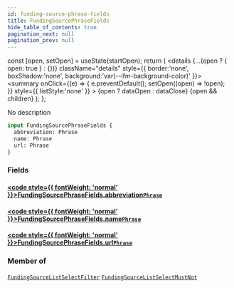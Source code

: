 ```yaml
---
id: funding-source-phrase-fields
title: FundingSourcePhraseFields
hide_table_of_contents: true
pagination_next: null
pagination_prev: null
---
```







  const [open, setOpen] = useState(startOpen);
  return (
    <details {...(open ? { open: true } : {})} className="details" style={{ border:'none', boxShadow:'none', background:'var(--ifm-background-color)' }}>
      <summary
        onClick={(e) => {
          e.preventDefault();
          setOpen((open) => !open);
        }}
        style={{ listStyle:'none' }}
      >
      {open ? dataOpen : dataClose}
      </summary>
      {open && children}
    </details>
  );
};




No description


```graphql
input FundingSourcePhraseFields {
  abbreviation: Phrase
  name: Phrase
  url: Phrase
}
```




### Fields

#### [<code style={{ fontWeight: 'normal' }}>FundingSourcePhraseFields.<b>abbreviation</b></code>](#)<Bullet />[`Phrase`](/cris/inputs/phrase) <Badge class="secondary" text="input"/>
> 
> 

#### [<code style={{ fontWeight: 'normal' }}>FundingSourcePhraseFields.<b>name</b></code>](#)<Bullet />[`Phrase`](/cris/inputs/phrase) <Badge class="secondary" text="input"/>
> 
> 

#### [<code style={{ fontWeight: 'normal' }}>FundingSourcePhraseFields.<b>url</b></code>](#)<Bullet />[`Phrase`](/cris/inputs/phrase) <Badge class="secondary" text="input"/>
> 
> 



### Member of

[`FundingSourceListSelectFilter`](/cris/inputs/funding-source-list-select-filter)  <Badge class="secondary" text="input"/><Bullet />[`FundingSourceListSelectMustNot`](/cris/inputs/funding-source-list-select-must-not)  <Badge class="secondary" text="input"/>

